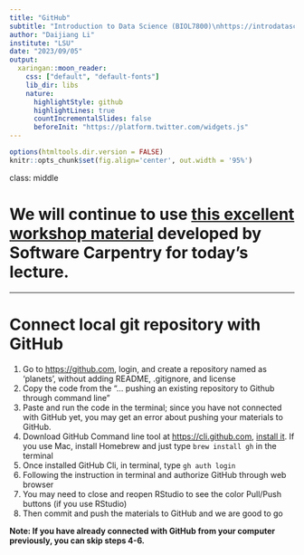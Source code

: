 ```yaml
---
title: "GitHub"
subtitle: "Introduction to Data Science (BIOL7800)\nhttps://introdatasci.dlilab.com/"
author: "Daijiang Li"
institute: "LSU"
date: "2023/09/05"
output:
  xaringan::moon_reader:
    css: ["default", "default-fonts"]
    lib_dir: libs
    nature:
      highlightStyle: github
      highlightLines: true
      countIncrementalSlides: false
      beforeInit: "https://platform.twitter.com/widgets.js"
---
```


```r
options(htmltools.dir.version = FALSE)
knitr::opts_chunk$set(fig.align='center', out.width = '95%')
```

class: middle

# We will continue to use [this excellent workshop material](https://carpentries-incubator.github.io/git-novice-branch-pr/) developed by Software Carpentry for today's lecture.

---

# Connect local git repository with GitHub

1. Go to <https://github.com>, login, and create a repository named as 'planets', without adding README, .gitignore, and license
2. Copy the code from the "... pushing an existing repository to Github through command line"
3. Paste and run the code in the terminal; since you have not connected with GitHub yet, you may get an error about pushing your materials to GitHub.
4. Download GitHub Command line tool at <https://cli.github.com>, [install it](https://github.com/cli/cli#installation). If you use Mac, install Homebrew and just type `brew install gh` in the terminal
5. Once installed GitHub Cli, in terminal, type `gh auth login`
6. Following the instruction in terminal and authorize GitHub through web browser
7. You may need to close and reopen RStudio to see the color Pull/Push buttons (if you use RStudio)
8. Then commit and push the materials to GitHub and we are good to go

**Note: If you have already connected with GitHub from your computer previously, you can skip steps 4-6.**

<!-- # Token -->

<!-- [Token required](https://github.blog/2020-12-15-token-authentication-requirements-for-git-operations/) since August 12. 2021. -->

<!-- 1. [Create personal access token on Github](https://docs.github.com/en/github/authenticating-to-github/keeping-your-account-and-data-secure/creating-a-personal-access-token) -->
<!-- 2. [Caching your GitHub credentials in Git](https://docs.github.com/en/get-started/getting-started-with-git/caching-your-github-credentials-in-git) -->
<!--     + Let's choose the [Github CLI](https://github.com/cli/cli#installation) option -->

